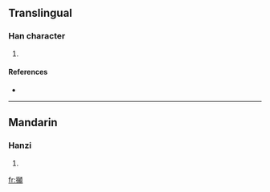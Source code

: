 ==Translingual==

===Han character===
{{Han char|rn=64|rad=手|as=19|sn=22|four=|canj=手十金金 (QJCC)}}

# {{defn|Han|sort=手19}}

====References====
* {{Han ref|kx=0464.251|hdz=31990.010|uh=6527|ud=25895}}

----

==Mandarin==

===Hanzi===
{{cmn-hanzi|pin=[[diān]] ([[dian1]]), [[dié]] ([[die2]])|wg=tien<sup>1</sup>, tieh<sup>2</sup>}}

# {{defn|Mandarin|sort=手19}}

[[fr:攧]]